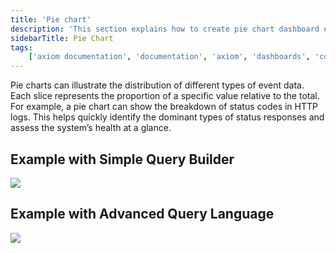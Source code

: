 ```yaml
---
title: 'Pie chart'
description: 'This section explains how to create pie chart dashboard elements and add them to your dashboard.'
sidebarTitle: Pie Chart
tags:
    ['axiom documentation', 'documentation', 'axiom', 'dashboards', 'collaboration', 'queries', 'visualizations', 'filters', 'charts', 'simple query builder', 'advanced query builder']
---
```



Pie charts can illustrate the distribution of different types of event data. Each slice represents the proportion of a specific value relative to the total. For example, a pie chart can show the breakdown of status codes in HTTP logs. This helps quickly identify the dominant types of status responses and assess the system’s health at a glance.

<Prerequisites />

<CreateElement elementName="pie chart" elementButtonLabel="Pie"/>

## Example with Simple Query Builder

<Frame>
  <img src="/doc-assets/shots/pie-chart-builder.png" />
</Frame>

## Example with Advanced Query Language

<Frame>
  <img src="/doc-assets/shots/pie-chart-apl.png" />
</Frame>